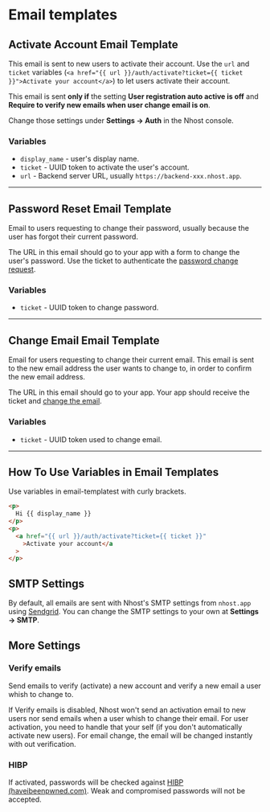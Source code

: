 # Email templates

## Activate Account Email Template

This email is sent to new users to activate their account. Use the `url` and `ticket` variables (`<a href="{{ url }}/auth/activate?ticket={{ ticket }}">Activate your account</a>`) to let users activate their account.

This email is sent **only if** the setting **User registration auto active is off** and **Require to verify new emails when user change email is on**.

Change those settings under **Settings -> Auth** in the Nhost console.

### Variables

- `display_name` - user's display name.
- `ticket` - UUID token to activate the user's account.
- `url` - Backend server URL, usually `https://backend-xxx.nhost.app`.

---

## Password Reset Email Template

Email to users requesting to change their password, usually because the user has forgot their current password.

The URL in this email should go to your app with a form to change the user's password. Use the ticket to authenticate the [password change request](https://nhost.github.io/hasura-backend-plus/api.html#change-password-change).

### Variables

- `ticket` - UUID token to change password.

---

## Change Email Email Template

Email for users requesting to change their current email. This email is sent to the new email address the user wants to change to, in order to confirm the new email address.

The URL in this email should go to your app. Your app should receive the ticket and [change the email](https://nhost.github.io/hasura-backend-plus/api.html#change-email-change).

### Variables

- `ticket` - UUID token used to change email.

---

## How To Use Variables in Email Templates

Use variables in email-templatest with curly brackets.

```html
<p>
  Hi {{ display_name }}
</p>
<p>
  <a href="{{ url }}/auth/activate?ticket={{ ticket }}"
    >Activate your account</a
  >
</p>
```

## SMTP Settings

By default, all emails are sent with Nhost's SMTP settings from `nhost.app` using [Sendgrid](https://sendgrid.com/). You can change the SMTP settings to your own at **Settings -> SMTP**.

## More Settings

### Verify emails

Send emails to verify (activate) a new account and verify a new email a user whish to change to.

If Verify emails is disabled, Nhost won't send an activation email to new users nor send emails when a user whish to change their email. For user activation, you need to handle that your self (if you don't automatically activate new users). For email change, the email will be changed instantly with out verification.

### HIBP

If activated, passwords will be checked against [HIBP (haveibeenpwned.com)](https://haveibeenpwned.com/). Weak and compromised passwords will not be accepted.
